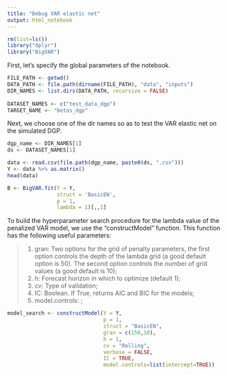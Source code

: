 ```yaml
---
title: "Debug VAR elastic net"
output: html_notebook
---
```


```r
rm(list=ls())
library("dplyr")
library("BigVAR")
```


First, let's specify the global parameters of the notebook.

```r
FILE_PATH <- getwd()
DATA_PATH <- file.path(dirname(FILE_PATH), "data", "inputs")
DIR_NAMES <- list.dirs(DATA_PATH, recursive = FALSE)
  
DATASET_NAMES <- c("test_data_dgp")
TARGET_NAME <- "betas_dgp"
```

Next, we choose one of the dir names so as to test the VAR elastic net on the simulated DGP.

```r
dgp_name <- DIR_NAMES[1]
ds <- DATASET_NAMES[1] 

data <- read.csv(file.path(dgp_name, paste0(ds, ".csv")))
Y <- data %>% as.matrix()
head(data)
```

```r
B <- BigVAR.fit(Y = Y,
                struct = 'BasicEN',
                p = 1,
                lambda = 1)[,,1]
```


To build the hyperparameter search procedure for the lambda value of the penalized VAR model, we use the "constructModel" function. This function has the following useful parameters:

> 1) gran: Two options for the grid of penalty parameters, the first option controls the depth of the lambda grid (a good default option is 50). The second option controls the number of grid values (a good default is 10);
> 2) h: Forecast horizon in which to optimize (default 1);
> 3) cv: Type of validation;
> 4) IC: Boolean. If True, returns AIC and BIC for the models;
> 5)  model.controls: ;


```r
model_search <- constructModel(Y = Y,
                               p = 1,
                               struct = "BasicEN",
                               gran = c(150,10), 
                               h = 1, 
                               cv = "Rolling",
                               verbose = FALSE,
                               IC = TRUE,
                               model.controls=list(intercept=TRUE))
```




